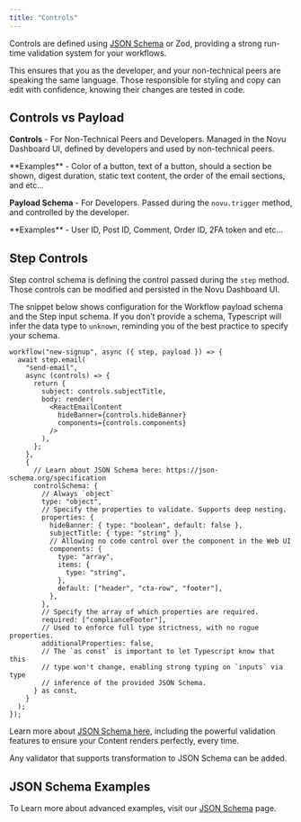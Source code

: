 ```yaml
---
title: "Controls"
---
```


Controls are defined using [JSON Schema](/recipes/json-schema) or Zod, providing a strong run-time validation system for your workflows.

This ensures that you as the developer, and your non-technical peers are speaking the same language.
Those responsible for styling and copy can edit with confidence, knowing their changes are tested in code.

## Controls vs Payload

**Controls** - For Non-Technical Peers and Developers. Managed in the Novu Dashboard UI, defined by developers and used by non-technical peers.

<Info>
  **Examples** - Color of a button, text of a button, should a section be shown,
  digest duration, static text content, the order of the email sections, and
  etc...
</Info>

**Payload Schema** - For Developers. Passed during the `novu.trigger` method, and controlled by the developer.

<Info>
  **Examples** - User ID, Post ID, Comment, Order ID, 2FA token and etc...
</Info>

## Step Controls

Step control schema is defining the control passed during the `step` method. Those controls can be modified and persisted in the Novu Dashboard UI.

The snippet below shows configuration for the Workflow payload schema and the Step input schema. If you don’t provide a schema, Typescript will infer the data type to `unknown`, reminding you of the best practice to specify your schema.

```tsx
workflow("new-signup", async ({ step, payload }) => {
  await step.email(
    "send-email",
    async (controls) => {
      return {
        subject: controls.subjectTitle,
        body: render(
          <ReactEmailContent
            hideBanner={controls.hideBanner}
            components={controls.components}
          />
        ),
      };
    },
    {
      // Learn about JSON Schema here: https://json-schema.org/specification
      controlSchema: {
        // Always `object`
        type: "object",
        // Specify the properties to validate. Supports deep nesting.
        properties: {
          hideBanner: { type: "boolean", default: false },
          subjectTitle: { type: "string" },
          // Allowing no code control over the component in the Web UI
          components: {
            type: "array",
            items: {
              type: "string",
            },
            default: ["header", "cta-row", "footer"],
          },
        },
        // Specify the array of which properties are required.
        required: ["complianceFooter"],
        // Used to enforce full type strictness, with no rogue properties.
        additionalProperties: false,
        // The `as const` is important to let Typescript know that this
        // type won't change, enabling strong typing on `inputs` via type
        // inference of the provided JSON Schema.
      } as const,
    }
  );
});
```

Learn more about [JSON Schema here](https://json-schema.org/specification), including the powerful validation features to ensure your Content renders perfectly, every time.

<Note>
  Any validator that supports transformation to JSON Schema can be added.
</Note>

## JSON Schema Examples

To Learn more about advanced examples, visit our [JSON Schema](/recipes/json-schema) page.
